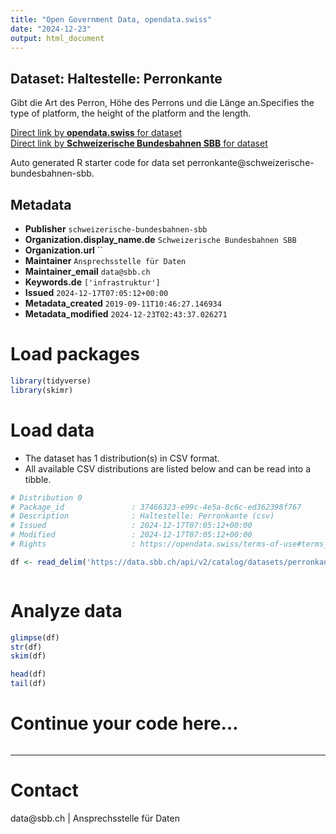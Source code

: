 ```yaml
---
title: "Open Government Data, opendata.swiss"
date: "2024-12-23"
output: html_document
---
```


## Dataset: Haltestelle: Perronkante

Gibt die Art des Perron, Höhe des Perrons und die Länge an.Specifies the type of platform, the height of the platform and the length.

[Direct link by **opendata.swiss** for dataset](https://opendata.swiss/de/dataset/haltestelle-perronkante1)<br>
[Direct link by **Schweizerische Bundesbahnen SBB** for dataset](https://data.sbb.ch/explore/dataset/perronkante/)

Auto generated R starter code for data set perronkante@schweizerische-bundesbahnen-sbb.

## Metadata

- **Publisher** `schweizerische-bundesbahnen-sbb`
- **Organization.display_name.de** `Schweizerische Bundesbahnen SBB`
- **Organization.url** ``
- **Maintainer** `Ansprechsstelle für Daten`
- **Maintainer_email** `data@sbb.ch`
- **Keywords.de** `['infrastruktur']`
- **Issued** `2024-12-17T07:05:12+00:00`
- **Metadata_created** `2019-09-11T10:46:27.146934`
- **Metadata_modified** `2024-12-23T02:43:37.026271`


# Load packages

```r

library(tidyverse)
library(skimr)

```

# Load data

-   The dataset has 1 distribution(s) in CSV format.
-   All available CSV distributions are listed below and can be read into a tibble.

```r

# Distribution 0
# Package_id               : 37466323-e99c-4e5a-8c6c-ed362398f767
# Description              : Haltestelle: Perronkante (csv)
# Issued                   : 2024-12-17T07:05:12+00:00
# Modified                 : 2024-12-17T07:05:12+00:00
# Rights                   : https://opendata.swiss/terms-of-use#terms_by

df <- read_delim('https://data.sbb.ch/api/v2/catalog/datasets/perronkante/exports/csv?use_labels=true')



```

# Analyze data

```r

glimpse(df)
str(df)
skim(df)

head(df)
tail(df)

```

# Continue your code here...

```r

```

------------------------------------------------------------------------

# Contact

data@sbb.ch | Ansprechsstelle für Daten
